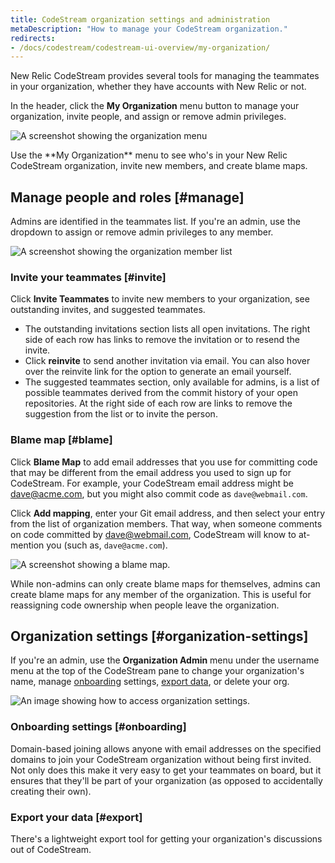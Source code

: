 ```yaml
---
title: CodeStream organization settings and administration
metaDescription: "How to manage your CodeStream organization."
redirects:
- /docs/codestream/codestream-ui-overview/my-organization/
---
```







New Relic CodeStream provides several tools for managing the teammates in your organization, whether they have accounts with New Relic or not.

In the header, click the **My Organization** menu button to manage your organization, invite people, and assign or remove admin privileges.

<img
  title="organization-menu"
  alt="A screenshot showing the organization menu"
  src={codestreamOrganizationMenu}
/>

<figcaption>
  Use the **My Organization** menu to see who's in your New Relic CodeStream organization, invite new members, and create blame maps.
</figcaption>

## Manage people and roles [#manage]

Admins are identified in the teammates list. If you're an admin, use the dropdown to assign or remove admin privileges to any member.

<img
  title="organization-members"
  alt="A screenshot showing the organization member list"
  src={codestreamOrganizationMemberList}
/>

### Invite your teammates [#invite]

Click **Invite Teammates** to invite new members to your organization, see outstanding invites, and suggested teammates.

* The outstanding invitations section lists all open invitations. The right side of each row has links to remove the invitation or to resend the invite.
* Click **reinvite** to send another invitation via email. You can also hover over the reinvite link for the option to generate an email yourself.
* The suggested teammates section, only available for admins, is a list of possible teammates derived from the commit history of your open repositories. At the right side of each row are links to remove the suggestion from the list or to invite the person.

### Blame map [#blame]

Click **Blame Map** to add email addresses that you use for committing code that may be different from the email address you used to sign up for CodeStream. For example, your CodeStream email address might be [dave@acme.com](mailto:dave@acme.com), but you might also commit code as `dave@webmail.com`.

Click **Add mapping**, enter your Git email address, and then select your entry from the list of organization members. That way, when someone comments on code committed by [dave@webmail.com](mailto:dave@webmail.com), CodeStream will know to at-mention you (such as, `dave@acme.com`).

<img
  title="blame-map"
  alt="A screenshot showing a blame map."
  src={codestreamBlameMap}
/>

While non-admins can only create blame maps for themselves, admins can create blame maps for any member of the organization. This is useful for reassigning code ownership when people leave the organization.

## Organization settings [#organization-settings]

If you're an admin, use the **Organization Admin** menu under the username menu at the top of the CodeStream pane to change your organization's name, manage [onboarding](#onboarding) settings, [export data](#export), or delete your org.

<img
  title="Organization settings"
  alt="An image showing how to access organization settings."
  src={codestreamOrganizationMenuOptions}
/>

### Onboarding settings [#onboarding]

Domain-based joining allows anyone with email addresses on the specified domains to join your CodeStream organization without being first invited. Not only does this make it very easy to get your teammates on board, but it ensures that they'll be part of your organization (as opposed to accidentally creating their own).

### Export your data [#export]

There's a lightweight export tool for getting your organization's discussions out of CodeStream.
